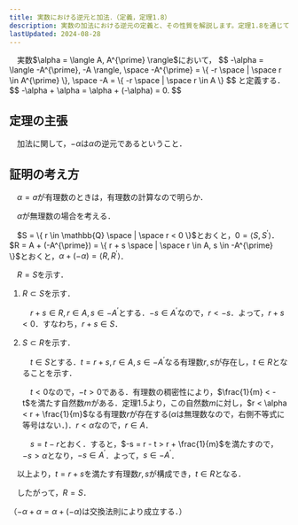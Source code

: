 ```yaml
---
title: 実数における逆元と加法．（定義，定理1.8）
description: 実数の加法における逆元の定義と、その性質を解説します。定理1.8を通じて、実数 α に対する逆元 −α の概念と、加法における関係性を理解しましょう。
lastUpdated: 2024-08-28
---
```


<Card title="定義">
　実数$\alpha = \langle A, A^{\prime} \rangle$において，
$$
-\alpha = \langle -A^{\prime}, -A \rangle, \space -A^{\prime} = \{ -r \space | \space r \in A^{\prime} \}, \space -A = \{ -r \space | \space r \in A \}
$$
と定義する．
</Card>

<Card title="定理1.8（逆元）">
$$
-\alpha + \alpha = \alpha + (-\alpha) = 0.
$$
</Card>

## 定理の主張
　加法に関して，$-\alpha$は$\alpha$の逆元であるということ．

## 証明の考え方
　$\alpha = a$が有理数のときは，有理数の計算なので明らか．

　$\alpha$が無理数の場合を考える．

　$S = \{ r \in \mathbb{Q} \space | \space r < 0 \}$とおくと，$0 = \langle S, S^{\prime} \rangle$．$R = A + (-A^{\prime}) = \{ r + s \space | \space r \in A, s \in -A^{\prime} \}$とおくと，$\alpha + (-\alpha) = \langle R, R^{\prime} \rangle$．

　$R = S$を示す．

<Steps>

1. $R \subset S$を示す．

    　$r + s \in R, r \in A, s \in -A^{\prime}$とする．$-s \in A^{\prime}$なので，$r < -s$．よって，$r + s < 0$．すなわち，$r + s \in S$．

2. $S \subset R$を示す．

    　$t \in S$とする．$t = r + s, r \in A, s \in -A^{\prime}$なる有理数$r,s$が存在し，$t \in R$となることを示す．

    　$t < 0$なので，$-t > 0$である．有理数の稠密性により，$\frac{1}{m} < -t$を満たす自然数$m$がある．定理1.5より，この自然数$m$に対し，$r < \alpha < r + \frac{1}{m}$なる有理数$r$が存在する($\alpha$は無理数なので，右側不等式に等号はない．)．$r < \alpha$なので，$r \in A$．

    　$s = t - r$とおく．すると，$-s = r - t > r + \frac{1}{m}$を満たすので，$-s > \alpha$となり，$-s \in A^{\prime}$．よって，$s \in -A^{\prime}$．

</Steps>

　以上より，$t = r + s$を満たす有理数$r,s$が構成でき，$t \in R$となる．

　したがって，$R = S$．

（$-\alpha + \alpha = \alpha + (-\alpha)$は交換法則により成立する．）

